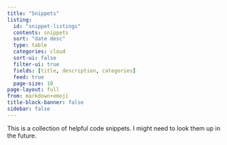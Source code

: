```yaml
---
title: "Snippets"
listing:
  id: "snippet-listings"
  contents: snippets
  sort: "date desc"
  type: table
  categories: cloud
  sort-ui: false
  filter-ui: true
  fields: [title, description, categories]
  feed: true
  page-size: 10
page-layout: full
from: markdown+emoji
title-block-banner: false
sidebar: false
---
```

This is a collection of helpful code snippets. I might need to look them up in the future.

:::{#snippet-listings}
:::